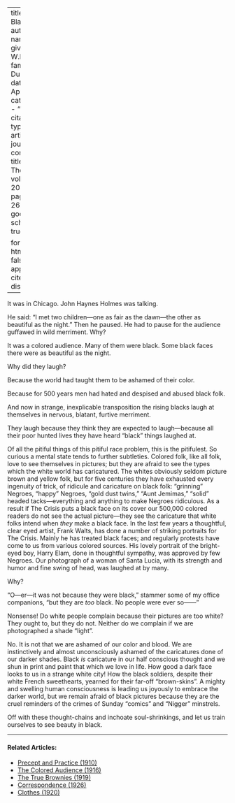 
---
title: 'In Black'
author:
  - name:
      given: W.E.B.
      family: Du Bois
date: Apr. 1920
categories: 
  - ""
citation: 
  type: article-journal
  container-title: The Crisis
  volume: 20
  issue: 6
  page: 263-266
google-scholar: true

format:
  html:
    toc: false
    appendix-cite-as: display
---


It was in Chicago. John Haynes Holmes was talking.

He said: "I met two children---one as fair as the dawn---the other as beautiful as the night." Then he paused. He had to pause for the audience guffawed in wild merriment.
Why?

It was a colored audience. Many of them were black. Some black faces there were as beautiful as the night.

Why did they laugh?

Because the world had taught them to be ashamed of their color.

Because for 500 years men had hated and despised and abused black folk.

And now in strange, inexplicable transposition the rising blacks laugh at themselves in nervous, blatant, furtive merriment.

They laugh because they think they are expected to laugh---because all their poor hunted lives they have heard "black" things laughed at.

Of all the pitiful things of this pitiful race problem, this is the pitifulest. So curious a mental state tends to further subtleties. Colored folk, like all folk, love to see themselves in pictures; but they are afraid to see the types which the white world has caricatured. The whites obviously seldom picture brown and yellow folk, but for five centuries they have exhausted every ingenuity of trick, of ridicule and caricature on black folk: "grinning" Negroes, "happy" Negroes, "gold dust twins," "Aunt Jemimas," "solid" headed tacks---everything and anything to make Negroes ridiculous. As a result if <span class="small-caps">The Crisis</span> puts a black face on its cover our 500,000 colored readers do not see the actual picture---they see the caricature that white folks intend when *they* make a black face. In the last few years a thoughtful, clear eyed artist, Frank Walts, has done a number of striking portraits for <span class="small-caps">The Crisis</span>. Mainly he has treated black faces; and regularly protests have come to us from various colored sources. His lovely portrait of the bright-eyed boy, Harry Elam, done in thoughtful sympathy, was approved by few Negroes. Our photograph of a woman of Santa Lucia, with its strength and humor and fine swing of head, was laughed at by many.

Why?

"O---er---it was not because they were black," stammer some of my office companions, "but they are *too* black. No people were ever so------"

Nonsense! Do white people complain because their pictures are too white? They ought to, but they do not. Neither do we complain if we are photographed a shade "light".

No. It is not that we are ashamed of our color and blood. We are instinctively and almost unconsciously ashamed of the caricatures done of our darker shades. Black *is* caricature in our half conscious thought and we shun in print and paint that which we love in life. How good a dark face looks to us in a strange white city! How the black soldiers, despite their white French sweethearts, yearned for their far-off "brown-skins". A mighty and swelling human consciousness is leading us joyously to embrace the darker world, but we remain afraid of black pictures because they are the cruel reminders of the crimes of Sunday "comics" and "Nigger" minstrels.

Off with these thought-chains and inchoate soul-shrinkings, and let us train ourselves to see beauty in black.

<!-- Similar articles start here -->

<hr>
#### Related Articles:

* [Precept and Practice (1910)](/Volumes/01/02/precept_and_practice.html)
* [The Colored Audience (1916)](/Volumes/12/05/coloured_audience.html)
* [The True Brownies (1919)](/Volumes/18/06/true_brownies.html)
* [Correspondence (1926)](/Volumes/31/05/correspondence.html)
* [Clothes (1920)](/Volumes/20/04/clothes.html)

<!-- Similar articles end here -->